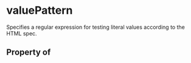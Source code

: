 # valuePattern

Specifies a regular expression for testing literal values according to the HTML spec.

## Property of



